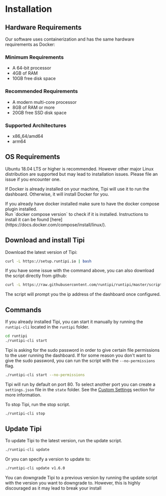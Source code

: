 
# Installation

## Hardware Requirements

Our software uses containerization and has the same hardware requirements as Docker:

### Minimum Requirements

- A 64-bit processor
- 4GB of RAM
- 10GB free disk space

### Recommended Requirements

- A modern multi-core processor
- 8GB of RAM or more
- 20GB free SSD disk space

### Supported Architectures

- x86_64/amd64
- arm64

## OS Requirements

Ubuntu 18.04 LTS or higher is recommended. However other major Linux distribution are supported but may lead to installation issues.
Please file an issue if you encounter one.

If Docker is already installed on your machine, Tipi will use it to run the dashboard. Otherwise, it will install Docker for you.

<Callout type="warning">
If you already have docker installed make sure to have the docker compose plugin installed.<br/>
Run `docker compose version` to check if it is installed. Instructions to install it can be found [here](https://docs.docker.com/compose/install/linux/).
</Callout>


## Download and install Tipi

Download the latest version of Tipi:

```bash
curl -L https://setup.runtipi.io | bash
```

If you have some issue with the command above, you can also download the script directly from github:
  
```bash
curl -L https://raw.githubusercontent.com/runtipi/runtipi/master/scripts/install.sh | bash
```

The script will prompt you the ip address of the dashboard once configured.

## Commands

If you already installed Tipi, you can start it manually by running the `runtipi-cli` located in the `runtipi` folder.

```bash
cd runtipi
./runtipi-cli start
```

Tipi is asking for the sudo password in order to give certain file permissions to the user running the dashboard.
If for some reason you don't want to give the sudo password, you can run the script with the `--no-permissions` flag.

```bash
./runtipi-cli start --no-permissions
```

Tipi will run by default on port 80. To select another port you can create a `settings.json` file in the `state` folder.
See the [Custom Settings](/docs/getting-started/custom-settings) section for more information.

To stop Tipi, run the stop script.

```bash
./runtipi-cli stop
```

## Update Tipi

To update Tipi to the latest version, run the update script.

```bash
./runtipi-cli update
```

Or you can specify a version to update to:

```bash
./runtipi-cli update v1.6.0
```

<Callout type="warning">
You can downgrade Tipi to a previous version by running the update script with the version you want to downgrade to.
However, this is highly discouraged as it may lead to break your install
</Callout>

